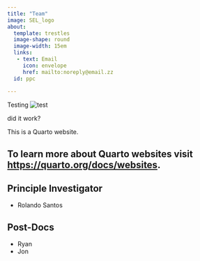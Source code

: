 ```yaml
---
title: "Team"
image: SEL_logo
about: 
  template: trestles
  image-shape: round
  image-width: 15em
  links: 
   - text: Email
     icon: envelope
     href: mailto:noreply@email.zz
  id: ppc
    
---
```


:::{#ppc}

Testing
![test](New.png)

did it work?
:::

This is a Quarto website.

To learn more about Quarto websites visit <https://quarto.org/docs/websites>.
---

## Principle Investigator

- Rolando Santos

## Post-Docs

- Ryan
- Jon